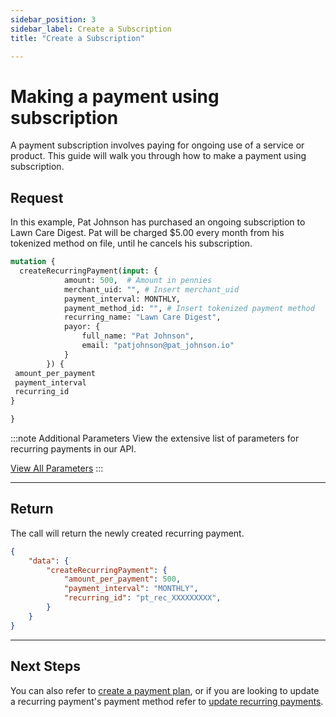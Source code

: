 ```yaml
---
sidebar_position: 3
sidebar_label: Create a Subscription
title: "Create a Subscription"

---
```




# Making a payment using subscription
A payment subscription involves paying for ongoing use of a service or product. This guide will walk you through how to make a payment using subscription.

## Request
In this example, Pat Johnson has purchased an ongoing subscription to Lawn Care Digest. Pat will be charged $5.00 every month from his tokenized method on file, until he cancels his subscription.

```graphql title="GraphQL"
mutation {
  createRecurringPayment(input: {
            amount: 500,  # Amount in pennies
            merchant_uid: "", # Insert merchant_uid
            payment_interval: MONTHLY,
            payment_method_id: "", # Insert tokenized payment method
            recurring_name: "Lawn Care Digest",
            payor: {
                full_name: "Pat Johnson",
                email: "patjohnson@pat_johnson.io"
            }
        }) {
 amount_per_payment
 payment_interval
 recurring_id
}

}
```
:::note  Additional Parameters
View the extensive list of parameters for recurring payments in our API.

<a href= "../../api/recurring" class="button button--primary button--md">View All Parameters</a>
:::

***

## Return
The call will return the newly created recurring payment.
```JSON title="JSON"
{
    "data": {
        "createRecurringPayment": {
            "amount_per_payment": 500,
            "payment_interval": "MONTHLY",
            "recurring_id": "pt_rec_XXXXXXXXX",
        }
    }
}
```

***
## Next Steps
You can also refer to [create a payment plan](../recurring_payments/create_a_payment_plan.mdx), or if you are looking to update a recurring payment's payment method refer to [update recurring payments](../recurring_payments/manage_recurring_payments/update_recurring_payments.mdx).





